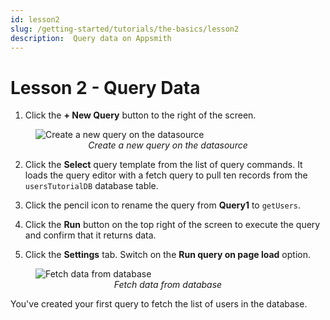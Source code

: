 ```yaml
---
id: lesson2
slug: /getting-started/tutorials/the-basics/lesson2
description:  Query data on Appsmith
---
```


# Lesson 2 - Query Data

1. Click the **+ New Query** button to the right of the screen.

<figure>
  <img src="/img/create-new-query.png" style= {{width:"100%", height:"auto"}} alt="Create a new query on the datasource"/>
  <figcaption align = "center"><i>Create a new query on the datasource</i></figcaption>
</figure>

2. Click the **Select** query template from the list of query commands. It loads the query editor with a fetch query to pull ten records from the `usersTutorialDB` database table. 

3. Click the pencil icon to rename the query from **Query1** to `getUsers`.

4. Click the **Run** button on the top right of the screen to execute the query and confirm that it returns data.

5. Click the **Settings** tab. Switch on the **Run query on page load** option.

<figure>
  <img src="/img/fetch-data-query.png" style= {{width:"100%", height:"auto"}} alt="Fetch data from database"/>
  <figcaption align = "center"><i>Fetch data from database</i></figcaption>
</figure>

You've created your first query to fetch the list of users in the database.